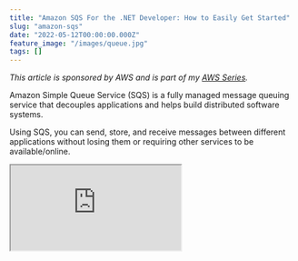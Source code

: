 ```yaml
---
title: "Amazon SQS For the .NET Developer: How to Easily Get Started"
slug: "amazon-sqs"
date: "2022-05-12T00:00:00.000Z"
feature_image: "/images/queue.jpg"
tags: []
---
```


_This article is sponsored by AWS and is part of my [AWS Series](__GHOST_URL__/tag/aws/)._

Amazon Simple Queue Service (SQS) is a fully managed message queuing service that decouples applications and helps build distributed software systems.

Using SQS, you can send, store, and receive messages between different applications without losing them or requiring other services to be available/online.

<div>
<iframe src="https://www.youtube.com/embed/U7PvdYlvA-8" />
</div>

In this post, let’s learn how to get started with Amazon SQS and use it from a .NET Application. We will learn how to send and receive messages, properties, and concepts that you need to know when using SQS.

Create SQS
----------

The straightforward way to create an Amazon SQS is from the [AWS Console](https://console.aws.amazon.com/sqs/).

SQS supports two types of queues.

*   **Standard Queue** → Provides unlimited throughput, at-least-once delivery, and best-effort ordering
*   **FIFO Queue** → Provides high throughput, exactly-once processing, and first-in-first-out delivery (when strict ordering is required)

You can find the details comparison between the two [here](https://docs.aws.amazon.com/AWSSimpleQueueService/latest/SQSDeveloperGuide/welcome.html#sqs-queue-types) and the price comparison [here](https://aws.amazon.com/sqs/pricing/).

Create a new queue by specifying the queue name and selecting the queue type. Let’s leave all other settings as default and explore the important ones later in this post.

![Create Queue from Amazon Console](/images/amazon-sqs-create-queue.jpg)

SQS & .NET
----------

We will use the ASP NET Core default Web API template as our sample application. The application has a `GET` method to return `WeatherForecast` data by default.

The source code used in this blog post is available [here](https://rahulpnath.visualstudio.com/DefaultCollection/YouTube%20Samples/_git/aws-sqs).

The [AWSSDK.SQS](https://www.nuget.org/packages/AWSSDK.SQS/) NuGet package provides the `AmazonSQSClient` to interact with AWS SQS.

You can connect by passing the credentials explicitly or setting up the credentials for your environment.

<div>
<iframe src="https://www.youtube.com/embed/ukam37umkQc" />
</div>

Send Message
------------

We want to add new weather data to our application and assume that it requires some processing before storing the data in our database.

In these cases, it’s good to decouple the endpoint from the actual processing to avoid long HTTP wait times.

A Queue comes in handy for these scenarios. We can accept an incoming request and offload that as a message to the Queue for background processing.

    [HttpPost]
    public async Task Post(WeatherForecast data)
    {
        var client = new AmazonSQSClient();
        var request = new SendMessageRequest()
        {
            MessageBody = JsonSerializer.Serialize(data),
            QueueUrl = "https://sqs.ap-southeast-2.amazonaws.com/189107071895/youtube-demo"
        };
    
        var result = await client.SendMessageAsync(request);
    }
    

The `POST` method takes in `WeatherForecast` data and uses the `AmazonSQSClient` to drop it into the Queue.

We need to specify the `MessageBody` and the Queue URL that we are sending the message. I serialize the data as a JSON string to send the message in the example.

Run the application and use the Swagger UI to the `POST` endpoint.

### View Message In AWS Console

The AWS Console provides a UI to send and receive messages. It also supports viewing messages already in the Queue.

The message is still available to be processed for other consumers even if you view it.

![You can send and receive messages in  the AWS console](/images/amazon-sqs-receive-messages-console.jpg)

You can send and receive messages too from the AWS console.

### Delay Message

When sending messages, they appear in the Queue immediately and are available for processing. However, there might be business scenarios where we might have to delay the message processing.

E.g., let’s say we want to send an email or a notification after 5 minutes, or we want to trigger another process after a specific time, etc.

We can use the `DelaySeconds` property on the Message object in these cases. It is the length of time, in seconds (0-900 seconds), to delay the specific message.

    var request = new SendMessageRequest()
    {
        QueueUrl = "https://sqs.ap-southeast-2.amazonaws.com/189107071895/youtube-demo",
        MessageBody = JsonSerializer.Serialize(data),
        DelaySeconds = 10
    };
    

Messages with a `DelaySecond` specified are available for processing in the Queue only after the delay period.

Alternatively, you can also set a Delay period at the Queue level. It is set as the `Delivery Delay` property and is the default when `DelaySecond` is not specified at the message level.

Receive Message
---------------

You want these messages to be processed in the background as you queue them up in SQS.

There are different ways to process the messages coming to an SQS Queue. Let’s see two different ways here.

### Receive Message in Background Tasks

Background Tasks in ASP NET Core allow to run tasks in the background. For scenarios where you want a simple queue processing service, you can use a Background Task.

<div>
<iframe src="https://www.youtube.com/embed/oWMQKjHrlJE" />
</div>

You are limited with scaling these services, so keep that in mind when picking a Background Job to process a queue message.

    public class WeatherForecastProcessor : BackgroundService
    {
        protected override async Task ExecuteAsync(CancellationToken stoppingToken)
        {
            Console.WriteLine("Starting Weather Forecast Processor");
            var client = new AmazonSQSClient();
    
            while (!stoppingToken.IsCancellationRequested)
            {
                var request = new ReceiveMessageRequest()
                {
                    QueueUrl = "https://sqs.ap-southeast-2.amazonaws.com/189107071895/youtube-demo",
                };
                var response = await client.ReceiveMessageAsync(request);
                foreach(var message in response.Messages)
                {
                    Console.WriteLine("New message received");
                    Console.WriteLine(message.Body);
                }
            }
        }
    }
    

The `WeatherForecastProcessor` is a simple Background Task that polls the Queue using the same `AmazonSQSClient` for messages. It uses the `ReceiveMessageAsync` method to retrieve messages from the queue.

You can perform your business processing on the message read. In this case, it simply logs the message to the console.

When reading messages from the Queue, a few properties are essential to understand.

### MaxNumberOfMessages

The `MaxNumberOfMessages` property specifies the maximum number of messages to be returned in a request made to the Queue. It takes a value between 1 and 10 with the default of 1.

    var request = new ReceiveMessageRequest()
    {
        QueueUrl = "https://sqs.ap-southeast-2.amazonaws.com/189107071895/youtube-demo",
        MaxNumberOfMessages = 5,
    };
    

Amazon SQS does not return messages more than the count specified, hence the name `MaxNumberOfMessages`. It can return fewer messages if there are not enough messages in the Queue.

### WaitTimeSeconds

The above code polls the queue every second. We could add in an explicit delay to introduce await in the polling.

However, the Queue has a built-in wait mechanism, which can be specified using the `WaitTimeSeconds` property on the message request. It sets the duration (seconds) the request should wait before returning a response.

If it finds the required number of messages, it returns early. If there are no new messages during the wait time, it returns an empty response after the wait time expires.

    var request = new ReceiveMessageRequest()
    {
        QueueUrl = "https://sqs.ap-southeast-2.amazonaws.com/189107071895/youtube-demo",
        WaitTimeSeconds = 10,
    };
    

`WaitTimeSeconds` can take a value between 0 and 20 seconds, and setting it enables the use of [Short/Long Polling in SQS](https://docs.aws.amazon.com/AWSSimpleQueueService/latest/SQSDeveloperGuide/sqs-short-and-long-polling.html). By default the value is 0, and this is referred to as **Short Polling.** When the value is greater than 0, it’s called Long Polling.

The ‘_Receive message wait time_’ property can be set at the Queue level to apply this to all receive requests to the Queue.

### VisibilityTimeout

When a message is read from the queue for processing, it is only temporarily hidden. The `VisibilityTimeout` property specifies the time for which it’s hidden. It takes a value (in seconds) between 0 and 12 hours.

    var request = new ReceiveMessageRequest()
    {
        QueueUrl = "https://sqs.ap-southeast-2.amazonaws.com/189107071895/youtube-demo",
        VisibilityTimeout = 20,
    };
    

By default, this is 30 seconds, which means when a message is read from the Queue by one consumer, it will be hidden for 30 seconds from other consumers. If the consumer fails to process the message and delete the message (which will see later), the message will be made available in the Queue again after 30 seconds.

### Receive Message in Lambda

In cases where you expect a high load of messages and have to process them quickly, Background Tasks might not be a perfect choice. While there are other options, AWS Lambda is an excellent choice.

[

AWS Lambda For The .NET Developer

Learn to build Serverless Applications on AWS

![](/images/apple-touch-icon.png)Udemy

![](/images/4689888_b522_4.jpg)

](https://www.udemy.com/course/aws-lambda-dotnet/?referralCode=981481B991C2890BD448)

_[AWS Lambda](https://aws.amazon.com/lambda/) is a serverless, event-driven compute service that lets you run code for virtually any type of application or backend service without provisioning or managing servers_

AWS Lambda has built-in [triggers to integrate with Amazon SQS](https://docs.aws.amazon.com/lambda/latest/dg/with-sqs.html), makes it easy to trigger to Lambda function every time a message is dropped in the Queue.

Check out my video on CloudFormation, where I show you how to set up an SQS Trigger for an AWS Lambda Function using Infrastructure as code and how it all works together.

<iframe src="https://www.youtube.com/embed/U96230YlSJA" />

Delete Message
--------------

When a message is read from Queue, it is only temporarily hidden and made available for processing again after the `VisibilityTimeout`. However, if we have one consumer (an instance of Background Task or Lambda Function) successfully process the message, we no longer want the message to be processed again.

To remove the message from the Queue, we need to delete the message from the queue explicitly. We can use the `DeleteMessageAsync` method and specify the `QueeuUrl` and the message`ReceiptHandle` to delete a message from the Queue.

The `ReceiptHandle` is a unique identifier associated with receiving a message. Each time you receive a message (even if the same queue message is received again), the ReceiptHandle will be different.

    await client.DeleteMessageAsync(
        "https://sqs.ap-southeast-2.amazonaws.com/189107071895/youtube-demo",
        message.ReceiptHandle);
    

Once deleted, the message is removed from the SQS Queue and is no longer available for processing.

Dead-letter Queue
-----------------

Dead-letter queues (DLQ) are used to store messages that fail to be processed successfully in the source queues.

Dead-letter queue, by default, is disabled and can be enabled explicitly by designating a Queue ARN.

![dead-letter queue configuration for Amazon SQS in the console.](/images/amazon-sqs-dead-letter-queue.jpg)

Each time a message is received for processing, it increments the `ReceiveCount` property on the message. The message is automatically moved to the Dead-letter queue when this count is greater than the ‘_Maximum receives_’ property. It acts as the maximum retry count for a message in Amazon SQS.

A message can arrive in the DLQ if it crosses the Message retention period set at the Queue level. It is maximum time a message will be in the Queue before it’s considered invalid and moved to DLQ.

I hope this gives you a good introduction to Amazon SQS and how to use them from a .NET Application.

Much of these concepts are the same across all Queues like the [Azure Storage Queue](https://youtu.be/5oTX6srQdOE), [Azure Service Bus Queues](https://youtu.be/sjgG3Q2GbeA), etc. Once you understand the basic concepts and how they work, you can easily apply them across different Cloud Providers or Queueing systems.

_Photo by Levi Jones on [Unsplash](https://unsplash.com/photos/n0CTq0rroso)_